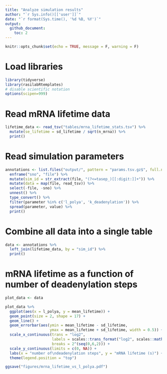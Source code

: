 ```yaml
---
title: "Analyze simulation results"
author: "`r Sys.info()[['user']]`"
date: "`r format(Sys.time(), '%d %B, %Y')`"
output: 
  github_document:
    toc: 2
---
```


```r
knitr::opts_chunk$set(echo = TRUE, message = F, warning = F)
```

# Load libraries
```r
library(tidyverse)
library(rasilabRtemplates)
# disable scientific notation
options(scipen=999)
```

# Read mRNA lifetime data

```r
lifetime_data <- read_tsv("tables/mrna_lifetime_stats.tsv") %>% 
  mutate(se_lifetime = sd_lifetime / sqrt(n_mrna)) %>% 
  print()
```

# Read simulation parameters

```r
annotations <- list.files("output/", pattern = "params.tsv.gz$", full.names = T) %>% 
  enframe("sno", "file") %>% 
  mutate(sim_id = str_extract(file, "(?<=tasep_)[[:digit:]]+")) %>% 
  mutate(data = map(file, read_tsv)) %>% 
  select(-file, -sno) %>% 
  unnest() %>% 
  type_convert() %>% 
  filter(parameter %in% c('l_polya', 'k_deadenylation')) %>% 
  spread(parameter, value) %>% 
  print()
```

# Combine all data into a single table

```r
data <- annotations %>% 
  left_join(lifetime_data, by = "sim_id") %>% 
  print()
```

# mRNA lifetime as a function of number of deadenylation steps

```r
plot_data <- data

plot_data %>%
  ggplot(aes(x = l_polya, y = mean_lifetime)) +
  geom_point(size = 2, shape = 17) +
  geom_line() +
  geom_errorbar(aes(ymin = mean_lifetime - sd_lifetime, 
                    ymax = mean_lifetime + sd_lifetime, width = 0.5)) +
  scale_x_continuous(trans = "log2",
                     labels = scales::trans_format("log2", scales::math_format(2^.x)),
                     breaks = 2^(seq(0,6,2))) +
  scale_y_continuous(limits = c(0, NA)) +
  labs(x = "number of\ndeadenylation steps", y = "mRNA lifetime (s)") +
  theme(legend.position = "top")

ggsave("figures/mrna_lifetime_vs_l_polya.pdf")
```